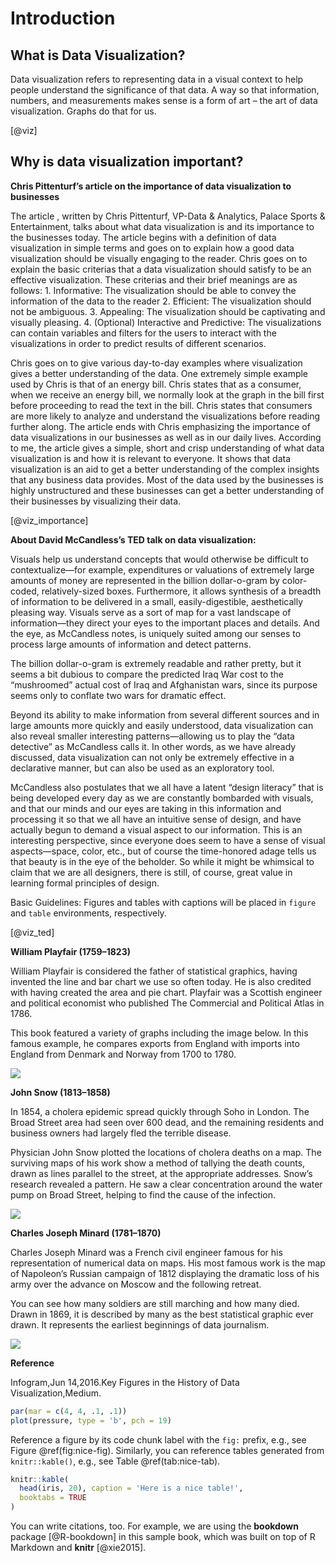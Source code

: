 # Introduction

## What is Data Visualization? 

Data visualization refers to representing data in a visual context to help people understand the significance of that data. A way so that information, numbers, and measurements makes sense is a form of art – the art of data visualization. Graphs do that for us. 

[@viz]

## Why is data visualization important?

**Chris Pittenturf's article on the importance of data visualization to businesses**

The article , written by Chris Pittenturf, VP-Data & Analytics, Palace Sports & Entertainment, talks about what data visualization is and its importance to the businesses today.
The article begins with a definition of data visualization in simple terms and goes on to explain how a good data visualization should be visually engaging to the reader. Chris goes on to explain the basic criterias that a data visualization should satisfy to be an effective visualization. These criterias and their brief meanings are as follows:
1. Informative: The visualization should be able to convey the information of the data to the reader
2. Efficient: The visualization should not be ambiguous.
3. Appealing: The visualization should be captivating and visually pleasing. 
4. (Optional) Interactive and Predictive: The visualizations can contain variables and filters for the users to interact with the visualizations in order to predict results of different scenarios.

Chris goes on to give various day-to-day examples where visualization gives a better understanding of the data.
One extremely simple example used by Chris is that of an energy bill. Chris states that as a consumer, when we receive an energy bill, we normally look at the graph in the bill first before proceeding to read the text in the bill. Chris states that consumers are more likely to analyze and understand the visualizations before reading further along. 
The article ends with Chris emphasizing the importance of data visualizations in our businesses as well as in our daily lives.
According to me, the article gives a simple, short and crisp understanding of what data visualization is and how it is relevant to everyone. It shows that data visualization is an aid to get a better understanding of the complex insights that any business data provides. Most of the data used by the businesses is highly unstructured and these businesses can get a better understanding of their businesses by visualizing their data.

[@viz_importance]


**About David McCandless’s TED talk on data visualization:** 

Visuals help us understand concepts that would otherwise be difficult to contextualize—for example, expenditures or valuations of extremely large amounts of money are represented in the billion dollar-o-gram by color-coded, relatively-sized boxes.  Furthermore, it allows synthesis of a breadth of information to be delivered in a small, easily-digestible, aesthetically pleasing way.  Visuals serve as a sort of map for a vast landscape of information—they direct your eyes to the important places and details.  And the eye, as McCandless notes, is uniquely suited among our senses to process large amounts of information and detect patterns.  

The billion dollar-o-gram is extremely readable and rather pretty, but it seems a bit dubious to compare the predicted Iraq War cost to the “mushroomed” actual cost of Iraq and Afghanistan wars, since its purpose seems only to conflate two wars for dramatic effect.  

Beyond its ability to make information from several different sources and in large amounts more quickly and easily understood, data visualization can also reveal smaller interesting patterns—allowing us to play the “data detective” as McCandless calls it.  In other words, as we have already discussed, data visualization can not only be extremely effective in a declarative manner, but can also be used as an exploratory tool.    

McCandless also postulates that we all have a latent “design literacy” that is being developed every day as we are constantly bombarded with visuals, and that our minds and our eyes are taking in this information and processing it so that we all have an intuitive sense of design, and have actually begun to demand a visual aspect to our information.  This is an interesting perspective, since everyone does seem to have a sense of visual aspects—space, color, etc., but of course the time-honored adage tells us that beauty is in the eye of the beholder.  So while it might be whimsical to claim that we are all designers, there is still, of course, great value in learning formal principles of design.  


Basic Guidelines:
Figures and tables with captions will be placed in `figure` and `table` environments, respectively.

[@viz_ted]


**William Playfair (1759–1823)**

William Playfair is considered the father of statistical graphics, having invented the line and bar chart we use so often today. He is also credited with having created the area and pie chart. Playfair was a Scottish engineer and political economist who published The Commercial and Political Atlas in 1786.

This book featured a variety of graphs including the image below. In this famous example, he compares exports from England with imports into England from Denmark and Norway from 1700 to 1780.

![](images/Playfair.png)

**John Snow (1813–1858)**

In 1854, a cholera epidemic spread quickly through Soho in London. The Broad Street area had seen over 600 dead, and the remaining residents and business owners had largely fled the terrible disease.

Physician John Snow plotted the locations of cholera deaths on a map. The surviving maps of his work show a method of tallying the death counts, drawn as lines parallel to the street, at the appropriate addresses. Snow’s research revealed a pattern. He saw a clear concentration around the water pump on Broad Street, helping to find the cause of the infection.

![](images/Snow.png)

**Charles Joseph Minard (1781–1870)**

Charles Joseph Minard was a French civil engineer famous for his representation of numerical data on maps. His most famous work is the map of Napoleon’s Russian campaign of 1812 displaying the dramatic loss of his army over the advance on Moscow and the following retreat.

You can see how many soldiers are still marching and how many died. Drawn in 1869, it is described by many as the best statistical graphic ever drawn. It represents the earliest beginnings of data journalism.

![](images/Minard.png)

**Reference**

Infogram,Jun 14,2016.Key Figures in the History of Data Visualization,Medium.

```r
par(mar = c(4, 4, .1, .1))
plot(pressure, type = 'b', pch = 19)
```

Reference a figure by its code chunk label with the `fig:` prefix, e.g., see Figure \@ref(fig:nice-fig). Similarly, you can reference tables generated from `knitr::kable()`, e.g., see Table \@ref(tab:nice-tab).

```r
knitr::kable(
  head(iris, 20), caption = 'Here is a nice table!',
  booktabs = TRUE
)
```

You can write citations, too. For example, we are using the **bookdown** package [@R-bookdown] in this sample book, which was built on top of R Markdown and **knitr** [@xie2015].



